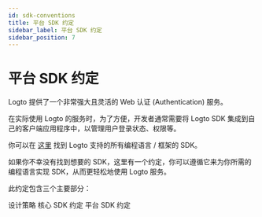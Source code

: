 ```yaml
---
id: sdk-conventions
title: 平台 SDK 约定
sidebar_label: 平台 SDK 约定
sidebar_position: 7
---
```


# 平台 SDK 约定

Logto 提供了一个非常强大且灵活的 Web 认证 (Authentication) 服务。

在实际使用 Logto 的服务时，为了方便，开发者通常需要将 Logto SDK 集成到自己的客户端应用程序中，以管理用户登录状态、权限等。

你可以在 [这里](/quick-starts) 找到 Logto 支持的所有编程语言 / 框架的 SDK。

如果你不幸没有找到想要的 SDK，这里有一个约定，你可以遵循它来为你所需的编程语言实现 SDK，从而更轻松地使用 Logto 服务。

此约定包含三个主要部分：

<Url href="/developers/sdk-conventions/design-strategy">设计策略</Url>
<Url href="/developers/sdk-conventions/core-sdk-convention">核心 SDK 约定</Url>
<Url href="/developers/sdk-conventions/platform-sdk-convention">平台 SDK 约定</Url>
